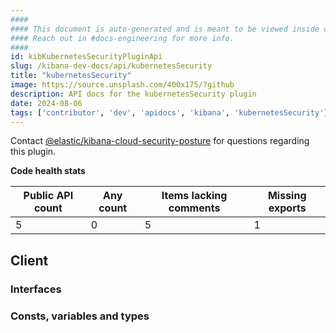 ```yaml
---
####
#### This document is auto-generated and is meant to be viewed inside our experimental, new docs system.
#### Reach out in #docs-engineering for more info.
####
id: kibKubernetesSecurityPluginApi
slug: /kibana-dev-docs/api/kubernetesSecurity
title: "kubernetesSecurity"
image: https://source.unsplash.com/400x175/?github
description: API docs for the kubernetesSecurity plugin
date: 2024-08-06
tags: ['contributor', 'dev', 'apidocs', 'kibana', 'kubernetesSecurity']
---
```




Contact [@elastic/kibana-cloud-security-posture](https://github.com/orgs/elastic/teams/kibana-cloud-security-posture) for questions regarding this plugin.

**Code health stats**

| Public API count  | Any count | Items lacking comments | Missing exports |
|-------------------|-----------|------------------------|-----------------|
| 5 | 0 | 5 | 1 |

## Client

### Interfaces
<DocDefinitionList data={kubernetesSecurityObj.client.interfaces}/>

### Consts, variables and types
<DocDefinitionList data={kubernetesSecurityObj.client.misc}/>

